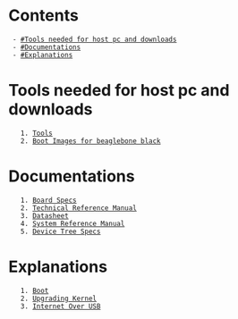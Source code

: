= Contents =

  - [[#Tools needed for host pc and downloads]]
  - [[#Documentations]]
  - [[#Explanations]]

= Tools needed for host pc and downloads =

	1. [[Tools|Tools]]
	2. [[Downloads|Boot Images for beaglebone black]]

= Documentations =

	1. [[Board Specs.wiki|Board Specs]]
	2. [[file:/home/basith/Coding/kernel_programming/beagle_bone_black/ldd/docs/am335xTechnicalReferenceManual.pdf|Technical Reference Manual]]
	3. [[file:/home/basith/Coding/kernel_programming/beagle_bone_black/ldd/docs/am3358Datasheet.pdf|Datasheet]]
	4. [[file:/home/basith/Coding/kernel_programming/beagle_bone_black/ldd/docs/BBB_SystemReferenceManual_C.pdf|System Reference Manual]]
	5. [[file:/home/basith/Coding/kernel_programming/beagle_bone_black/ldd/docs/devicetree-specification-v0.3.pdf|Device Tree Specs]]

= Explanations =

	1. [[Boot]]
	2. [[UpgradingKernel|Upgrading Kernel]]
	3. [[InternetOverUSB|Internet Over USB]]

